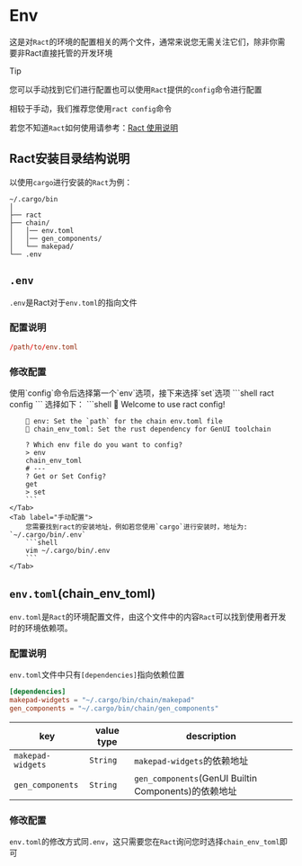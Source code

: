 
# Env

这是对`Ract`的环境的配置相关的两个文件，通常来说您无需关注它们，除非你需要非Ract直接托管的开发环境

> [!TIP]
>
> 您可以手动找到它们进行配置也可以使用`Ract`提供的`config`命令进行配置
> 
> 相较于手动，我们推荐您使用`ract config`命令
>
> 若您不知道`Ract`如何使用请参考：[Ract 使用说明](zh/tools/ract/introduction#使用说明)

## Ract安装目录结构说明

以使用`cargo`进行安装的`Ract`为例：

```
~/.cargo/bin
│
├── ract
├── chain/
│   │── env.toml
│   │── gen_components/
│   └── makepad/
└── .env
```

## `.env`

`.env`是Ract对于`env.toml`的指向文件

### 配置说明

```toml title=".env"
/path/to/env.toml
```

### 修改配置

<Tabs>
    <Tab label="ract config">
        使用`config`命令后选择第一个`env`选项，接下来选择`set`选项
        ```shell
        ract config
        ```
        选择如下：
        ```shell
        🥳 Welcome to use ract config!

        🔸 env: Set the `path` for the chain env.toml file
        🔸 chain_env_toml: Set the rust dependency for GenUI toolchain

        ? Which env file do you want to config?  
        > env
        chain_env_toml
        # ---
        ? Get or Set Config?  
        get
        > set
        ```
    </Tab>
    <Tab label="手动配置">
        您需要找到ract的安装地址，例如若您使用`cargo`进行安装时，地址为: `~/.cargo/bin/.env`
        ```shell 
        vim ~/.cargo/bin/.env
        ```
    </Tab>
</Tabs>

## `env.toml`(chain_env_toml)

`env.toml`是`Ract`的环境配置文件，由这个文件中的内容`Ract`可以找到使用者开发时的环境依赖项。

### 配置说明

`env.toml`文件中只有`[dependencies]`指向依赖位置

```toml title="env.toml"
[dependencies]
makepad-widgets = "~/.cargo/bin/chain/makepad"
gen_components = "~/.cargo/bin/chain/gen_components"
```

|key|value type|description|
|---|-----|---|
|`makepad-widgets`|`String`|`makepad-widgets`的依赖地址|
|`gen_components`|`String`|`gen_components`(GenUI Builtin Components)的依赖地址|

### 修改配置

`env.toml`的修改方式同`.env`，这只需要您在`Ract`询问您时选择`chain_env_toml`即可